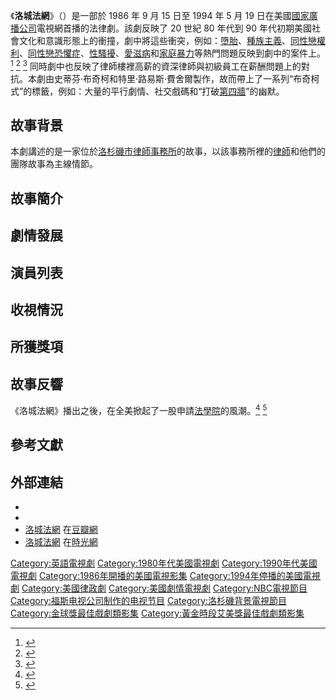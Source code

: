 {{noteTA
|G1=TV
|G2=Show}}

{{电视节目信息框
| 颜色       = #afb4db
| 名称       = 洛城法網
| 原名       = ''L.A.Law''
| 图片       = [[File:LA_Law.jpg|250px]]
| 图说       = 《洛城法網》開場畫面所展示的劇集標誌
| 类型       = [[法律劇|法律劇]]
| 原创       = [[大衛·E·凱利|大衛·E·凱利]]
| 演出       = 見文中演員列表
| 国家       = {{USA}}
| 语言       = [[英語|英語]]
| 季数       = 8<ref>{{cite news|title=Saying So Long to Billable Hours : Television: 'L.A. Law's' finale will complete filming today, but the characters' stories won't be tied up in a neat package.|publisher=[[洛杉磯時報|洛杉磯時報]]|date=1990-08-12|url=http://articles.latimes.com/1990-08-12/entertainment/ca-1095_1_boston-real-estate-lawyer|accessdate=2010-12-12|first=Steve|last=Weinstein|archive-date=2012-01-11|archive-url=https://web.archive.org/web/20120111134728/http://articles.latimes.com/1990-08-12/entertainment/ca-1095_1_boston-real-estate-lawyer|dead-url=no}}</ref>
| 集数       = 172
| 每集列表   = 洛城法網劇集列表
| 监制       = 史蒂芬·布奇柯<ref>{{cite news|title= 'L.A. Law,' to Halt Slide, Reaches Back to Bochco|work= [[紐約時報|紐約時報]]|date= 1992-01-30|url= http://www.nytimes.com/1992/01/30/news/la-law-to-halt-slide-reaches-back-to-bochco.html?scp=9&sq=la%20law&st=cse|accessdate= 2010-08-10|first= Bill|last= Carter|archive-date= 2019-08-26|archive-url= https://web.archive.org/web/20190826034732/https://www.nytimes.com/1992/01/30/news/la-law-to-halt-slide-reaches-back-to-bochco.html?scp=9|dead-url= no}}</ref><br />特里·路易斯·費舍爾
| 每集长     = 60分鐘
| 电视网     = [[國家廣播公司|NBC電視網]]<ref>{{cite news|title=He's the Final Authority on 'L.A. Law' : Four years ago, David E. Kelley was a Boston real estate lawyer; today he's the head of one of TV's most-acclaimed series|publisher=[[洛杉磯時報|洛杉磯時報]]|date=1994-05-09|url=http://articles.latimes.com/1994-05-09/entertainment/ca-55696_1_final-conference|accessdate=2010-12-12|first=Steve|last=Weinstein|archive-date=2017-07-21|archive-url=https://web.archive.org/web/20170721054643/http://articles.latimes.com/1994-05-09/entertainment/ca-55696_1_final-conference|dead-url=no}}</ref> 
| 首播国家   = {{USA}}
| 制作公司   = 史蒂芬·布奇柯製作公司<br />[[20世紀福克斯電視公司|20世紀福克斯電視公司]]''協助製作''
| 开始       = 1986年9月15日
| 结束       = 1994年5月19日
| imdb_id   = 0090466
| tv_com_id = 183
}}

《'''洛城法網'''》（{{lang-en|''L.A.Law''}}）是一部於 1986 年 9 月 15 日至 1994 年 5 月 19 日在美國[[國家廣播公司|國家廣播公司]]電視網首播的法律劇。該劇反映了 20 世紀 80 年代到 90 年代初期美國社會文化和意識形態上的衝撞，劇中將這些衝突，例如：[[墮胎|墮胎]]、[[種族主義|種族主義]]、[[LGBT法律|同性戀權利]]、[[同性戀恐懼症|同性戀恐懼症]]、[[性騷擾|性騷擾]]、[[愛滋病|愛滋病]]和[[家庭暴力|家庭暴力]]等熱門問題反映到劇中的案件上。<ref>{{cite news|title=L.A. Law Eyes Fear of Police : Television: An upcoming episode on the public's loss of trust includes camouflaged references to the beating of Rodney G. King.|publisher=[[洛杉磯時報|洛杉磯時報]]|date=1991-03-21|url=http://articles.latimes.com/1991-03-21/entertainment/ca-797_1_police-brutality|accessdate=2010-12-12|first=Steve|last=Weinstein|archive-date=2012-01-11|archive-url=https://web.archive.org/web/20120111133704/http://articles.latimes.com/1991-03-21/entertainment/ca-797_1_police-brutality|dead-url=no}}</ref> <ref>{{cite news|title= Nbc's New 'L.a. Law': The Verdict Is Great|publisher= 洛杉磯時報|date= 1986-09-15|url= http://articles.latimes.com/1986-09-15/entertainment/ca-11948_1_l-a-law|accessdate= 2010-08-24|first= Howard|last= Rosenberg|archive-date= 2012-01-11|archive-url= https://web.archive.org/web/20120111134203/http://articles.latimes.com/1986-09-15/entertainment/ca-11948_1_l-a-law|dead-url= no}}</ref> <ref>{{cite news|title=TV Turns the Other Cheek Again : Television is a victim of the You Can't Win Syndrome. Once, its violence was criticized as unrealistic; now, 'L.A. Law's' Christian character is under fire.|publisher=[[洛杉磯時報|洛杉磯時報]]|date=1993-10-18|url=http://articles.latimes.com/1993-10-18/entertainment/ca-47167_1_christian-character|accessdate=2010-12-12|first=Howard|last=Rosenberg|archive-date=2012-01-11|archive-url=https://web.archive.org/web/20120111134803/http://articles.latimes.com/1993-10-18/entertainment/ca-47167_1_christian-character|dead-url=no}}</ref> 同時劇中也反映了律師樓裡高薪的資深律師與初級員工在薪酬問題上的對抗。本劇由史蒂芬·布奇柯和特里·路易斯·費舍爾製作，故而帶上了一系列“布奇柯式”的標籤，例如：大量的平行劇情、社交戲碼和“打破[[第四牆|第四牆]]”的幽默。

== 故事背景 ==
本劇講述的是一家位於[[洛杉磯市|洛杉磯市]][[律師事務所|律師事務所]]的故事，以該事務所裡的[[律師|律師]]和他們的團隊故事為主線情節。

== 故事簡介 ==

== 劇情發展 ==

== 演員列表 ==

== 收視情況 ==

== 所獲獎項 ==

== 故事反響 ==
《洛城法網》播出之後，在全美掀起了一股申請[[法學院|法學院]]的風潮。<ref>{{cite news|title=TELEVISION; Ignorance of 'L.A. Law' Is No Excuse for Lawyers|work=紐約時報|date=1990-05-06|url=http://www.nytimes.com/1990/05/06/arts/television-ignorance-of-la-law-is-no-excuse-for-lawyers.html?scp=2&sq=la%20law&st=cse|accessdate=2010-11-09|first=David|last=Margolick|archive-date=2021-02-13|archive-url=https://web.archive.org/web/20210213035328/https://www.nytimes.com/1990/05/06/arts/television-ignorance-of-la-law-is-no-excuse-for-lawyers.html?scp=2&sq=la%20law&st=cse|dead-url=no}}</ref> <ref>{{cite news|title=JUDGING THE TRIALS AND TRIBULATIONS OF 'L.A. LAW' : Acting Attorney Faces the Real Bar Association|publisher=[[洛杉磯時報|洛杉磯時報]]|date=1987-08-31|url=http://articles.latimes.com/1987-08-31/entertainment/ca-3287_1_law-schools|accessdate=2010-12-12|first=Myrna|last=Oliver|archive-date=2012-01-11|archive-url=https://web.archive.org/web/20120111134558/http://articles.latimes.com/1987-08-31/entertainment/ca-3287_1_law-schools|dead-url=no}}</ref>

== 參考文獻 ==
{{reflist|2}}

== 外部連結 ==
* {{IMDb title}}
* {{epguides|LALaw}}
* [http://movie.douban.com/subject/2039687/ 洛城法網] {{Wayback|url=http://movie.douban.com/subject/2039687/ |date=20201025181659 }}在[[豆瓣網|豆瓣網]]{{zh-cn}}
* [http://movie.mtime.com/53734/ 洛城法網] {{Wayback|url=http://movie.mtime.com/53734/ |date=20110812195004 }}在[[時光網|時光網]]{{zh-cn}}

{{David E. Kelley}}
{{黄金时段艾美奖最佳戏剧类电视系列剧}}

{{DEFAULTSORT:L.A. Law}}
[[Category:英語電視劇|Category:英語電視劇]]
[[Category:1980年代美國電視劇|Category:1980年代美國電視劇]]
[[Category:1990年代美國電視劇|Category:1990年代美國電視劇]]
[[Category:1986年開播的美國電視影集|Category:1986年開播的美國電視影集]]
[[Category:1994年停播的美國電視劇|Category:1994年停播的美國電視劇]]
[[Category:美國律政劇|Category:美國律政劇]]
[[Category:美國劇情電視劇|Category:美國劇情電視劇]]
[[Category:NBC電視節目|Category:NBC電視節目]]
[[Category:福斯电视公司制作的电视节目|Category:福斯电视公司制作的电视节目]]
[[Category:洛杉磯背景電視節目|Category:洛杉磯背景電視節目]]
[[Category:金球獎最佳戲劇類影集|Category:金球獎最佳戲劇類影集]]
[[Category:黃金時段艾美獎最佳戲劇類影集|Category:黃金時段艾美獎最佳戲劇類影集]]